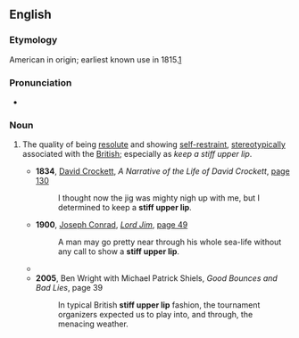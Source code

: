 ==English==
{{wikipedia}}

===Etymology===
American in origin; earliest known use in 1815.[https://books.google.com/books?id=mZASAAAAIAAJ&pg=PA509&dq=%22stiff+upper+lip%22]

===Pronunciation===
* {{audio|En-au-stiff upper lip.ogg|Audio (AU)|lang=en}}

===Noun===
{{en-noun}}

# {{lb|en|idiomatic}} The quality of being [[resolute]] and showing [[self-restraint]], [[stereotypical]]ly associated with the [[British]]; especially as ''keep a stiff upper lip''.
#* '''1834''', [[w:Davy Crockett|David Crockett]], ''A Narrative of the Life of David Crockett'', [http://books.google.com/books?id=NjYDAAAAYAAJ&pg=PA130&dq=%22stiff+upper+lip%22 page 130]
#*: I thought now the jig was mighty nigh up with me, but I determined to keep a '''stiff upper lip'''.
#* '''1900''', [[w:Joseph Conrad|Joseph Conrad]], ''[[s:Lord Jim|Lord Jim]]'', [http://books.google.com/books?id=fPoLAAAAYAAJ&pg=PA49&dq=%22stiff+upper+lip%22 page 49]
#*: A man may go pretty near through his whole sea-life without any call to show a '''stiff upper lip'''.
#* {{RQ:Wodehouse Offing|chapter=II and XV|passage=[...] Jeeves came in, bowler hat in hand, to say goodbye. A solemn moment, taxing our self-control to the utmost. However, we both '''kept the <!--sic-->upper lip stiff''', and after we had kidded back and forth for a while he started to withdraw. [...]<!--ch. XV--> He poked his head round the tree as I arrived, and when I waved a cheery hand at him, waved a fairly cheery hand at me. Though I only caught a glimpse of him, I could see that his '''upper lip was stiff'''.}}
#* '''2005''', Ben Wright with Michael Patrick Shiels, ''Good Bounces and Bad Lies'', page 39
#*: In typical British '''stiff upper lip''' fashion, the tournament organizers expected us to play into, and through, the menacing weather.